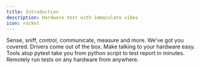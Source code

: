 ```yaml
---
title: Introduction
description: Hardware test with immaculate vibes
icon: rocket
---
```


<CardGroup cols={2}>
    <Card title="Hardware" icon="cubes" href="./build/hardware">
        Sense, sniff, control, communicate, measure and more. We've got you covered.
    </Card>
    <Card title="Drivers" icon="code" href="./build/drivers">
        Drivers come out of the box. Make talking to your hardware easy.
    </Card>
    <Card title="Framework" icon="bolt" href="./build/framework">
        Tools atop pytest take you from python script to test report in minutes.
    </Card>
    <Card title="Distribution (alpha)" icon="paper-plane" href="./build/distribution">
        Remotely run tests on any hardware from anywhere.
    </Card>
</CardGroup>
